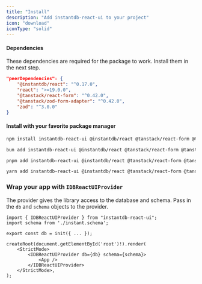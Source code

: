```yaml
---
title: "Install"
description: "Add instantdb-react-ui to your project"
icon: "download"
iconType: "solid"
---
```


#### Dependencies
These dependencies are required for the package to work. Install them in the next step.

```json
"peerDependencies": {
	"@instantdb/react": "^0.17.0",
	"react": ">=19.0.0",
	"@tanstack/react-form": "^0.42.0",
	"@tanstack/zod-form-adapter": "^0.42.0",
	"zod": "^3.0.0"
}
```

#### Install with your favorite package manager

<CodeGroup>

```bash npm
npm install instantdb-react-ui @instantdb/react @tanstack/react-form @tanstack/zod-form-adapter zod
```

```bash bun
bun add instantdb-react-ui @instantdb/react @tanstack/react-form @tanstack/zod-form-adapter zod
```

```bash pnpm
pnpm add instantdb-react-ui @instantdb/react @tanstack/react-form @tanstack/zod-form-adapter zod
```

```bash yarn
yarn add instantdb-react-ui @instantdb/react @tanstack/react-form @tanstack/zod-form-adapter zod
```

</CodeGroup>

### Wrap your app with `IDBReactUIProvider`
The provider gives the library access to the database and schema. Pass in the `db` and `schema` objects to the provider.

```tsx IDBReactUIProvider {8,10}
import { IDBReactUIProvider } from "instantdb-react-ui";
import schema from './instant.schema';

export const db = init({ ... });

createRoot(document.getElementById('root')!).render(
	<StrictMode>
		<IDBReactUIProvider db={db} schema={schema}>
			<App />
		</IDBReactUIProvider>
	</StrictMode>,
);
```